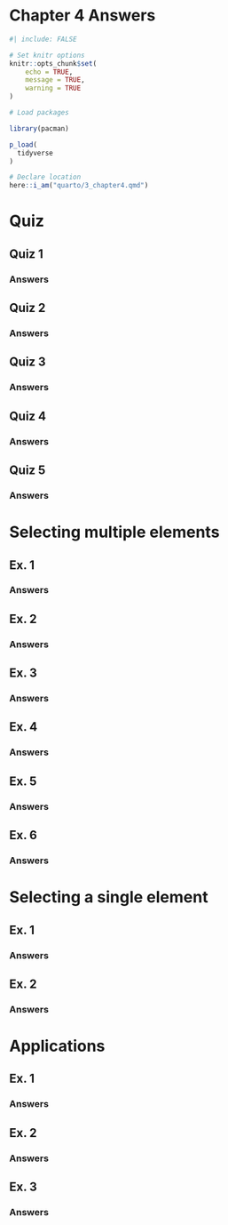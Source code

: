 # Chapter 4 Answers {.unnumbered}

```r
#| include: FALSE

# Set knitr options
knitr::opts_chunk$set(
	echo = TRUE,
	message = TRUE,
	warning = TRUE
)

# Load packages

library(pacman)

p_load(
  tidyverse
)

# Declare location
here::i_am("quarto/3_chapter4.qmd")

```

# Quiz

## Quiz 1

### Answers

## Quiz 2

### Answers

## Quiz 3

### Answers

## Quiz 4

### Answers

## Quiz 5

### Answers

# Selecting multiple elements

## Ex. 1

### Answers

## Ex. 2

### Answers

## Ex. 3

### Answers

## Ex. 4

### Answers

## Ex. 5

### Answers

## Ex. 6

### Answers

# Selecting a single element

## Ex. 1

### Answers

## Ex. 2

### Answers

# Applications

## Ex. 1

### Answers

## Ex. 2

### Answers

## Ex. 3

### Answers